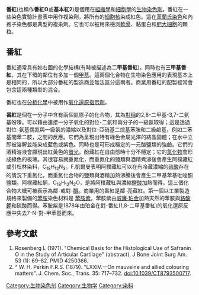{{chembox
| Watchedfields = changed
| verifiedrevid = 464386081
|   Name = 番紅
|   ImageFile = Safranin Cl.svg
|   ImageSize = 200px
|   ImageName = Safranin
|   ImageFile1 = Safranin-3D-balls.png
|   ImageSize1 = 200px
|   ImageName1 = Safranin
|   ImageFileL2 = Sample of Safranin O.jpg
|   ImageSizeL2 = 130
|   ImageCaptionL2 = Solid Safranin
|   ImageFileR2 = Safranin O in aqueous solution.jpg
|   ImageSizeR2 = 130
|   ImageCaptionR2 = Safranin in aqueous solution
|   IUPACName = Safranin
| Section1 = {{Chembox Identifiers
|   ChemSpiderID_Ref = {{chemspidercite|correct|chemspider}}
| ChemSpiderID = 2005991
| PubChem = 2723800
| InChI = 1/C20H18N4.ClH/c1-12-8-17-19(10-15(12)21)24(14-6-4-3-5-7-14)20-11-16(22)13(2)9-18(20)23-17;/h3-11H,1-2H3,(H3,21,22);1H
| InChIKey = OARRHUQTFTUEOS-UHFFFAOYAR
| StdInChI_Ref = {{stdinchicite|correct|chemspider}}
| StdInChI = 1S/C20H18N4.ClH/c1-12-8-17-19(10-15(12)21)24(14-6-4-3-5-7-14)20-11-16(22)13(2)9-18(20)23-17;/h3-11H,1-2H3,(H3,21,22);1H
| StdInChIKey_Ref = {{stdinchicite|correct|chemspider}}
| StdInChIKey = OARRHUQTFTUEOS-UHFFFAOYSA-N
| CASNo_Ref = {{cascite|correct|CAS}}
| CASNo = 477-73-6
|   SMILES = [Cl-].n1c4c([n+](c2c1cc(c(N)c2)C)c3ccccc3)cc(c(c4)C)N
}}
| Section2 = {{Chembox Properties
|   C=20|H=19|N=4|Cl=1
|   Density = 
|   MeltingPt =
|   BoilingPt =
  }}
}}
'''番紅'''(也稱作'''番紅O'''或'''基本紅2''')是個用在[[組織學|組織學]]和[[細胞學|細胞學]]的[[生物染色劑|生物染色劑]]。番紅在一些染色實驗計畫表中用作複染劑，將所有的[[細胞核|細胞核]]染成紅色。這在[[革蘭氏染色|革蘭氏染色]]和內孢子染色都是典型的複染劑。它也可以被用來檢測[[軟骨|軟骨]]、黏蛋白和[[肥大細胞|肥大細胞]]的顆粒。
==番紅==
番紅通常具有如右圖的化學結構(有時被描述為'''二甲基番紅''')。同時也有'''三甲基番紅'''，其在下環的鄰位有多加一個[[甲基|甲基]]。這兩個化合物在生物染色應用的表現基本上是相同的，所以大部分番紅的製造商並無法區分這兩者。商業用番紅的配製經常會包含這兩種類型的混合。

番紅也在[[分析化學|分析化學]]中被用作[[氧化還原指示劑|氧化還原指示劑]]。

'''番紅'''是個在一分子中含有兩個氮原子的化合物，其為[[對稱|對稱]]的2,8-二甲基-3,7-二氨基吩嗪。可以藉由連接一分子氧化的對位-二氨和兩分子的一級氨取得；這是透過對位-氨基偶氮與一級氨的濃縮以及對位-亞硝基二烷基苯胺和二級鹼基，例如二苯基間苯二胺，之間的反應。它們為呈現出特有綠色金屬光澤的結晶固體；在水中立即被溶解並能染成藍色或紫色。同時也是可形成穩定的一元酸鹽類的強鹼。它們的酒精溶液會顯現出紅黃色的[[螢光|螢光]]。酚藏紅在自由態時十分不穩定；它的[[氯化物|氯化物]]會形成綠色的板塊。其很容易就重氮化，而重氮化的鹽類與酒精煮沸後會產生阿樸藏紅或引杜林染料，C<sub>18</sub>H<sub>12</sub>N<sub>3</sub>。F.凱爾曼表明阿樸藏紅可以在有冷藏濃縮的[[硫酸|硫酸]]存在的情況下重氮化，而重氮化合物的鹽類與酒精加熱沸騰後會產生二甲基苯基吡唑酮鹽類。阿樸藏紅酮，C<sub>18</sub>H<sub>12</sub>N<sub>2</sub>O，是將阿樸藏紅與濃縮[[鹽酸|鹽酸]]加熱而得。這三個化合物大概可被表示為鄰-或對-[[醌|醌]]。商業用的番紅是鄰-亮藏紅。第一個以工業製造規格來製備的[[苯胺|苯胺]]染色材料是 [[苯胺紫|苯胺紫]]，苯胺紫由[[威廉·珀金|威廉·珀金]]加熱天然的苯胺與[[鉻酸鉀|鉻酸鉀]]和硫酸而得。苯胺紫是1878年由珀金在對-番紅(1,8-二甲基番紅)的氧化還原反應中失去7-N-對-甲苯基而來。
==參考文獻==
#Rosenberg L (1971). "Chemical Basis for the Histological Use of Safranin O in the Study of Articular Cartilage" (abstract). J Bone Joint Surg Am. 53 (1): 69–82. PMID 4250366.
# ^ W. H. Perkin F.R.S. (1879). "LXXIV.—On mauveine and allied colouring matters". J. Chem. Soc., Trans. 35: 717–732. doi:10.1039/CT8793500717.

[[Category:生物染色剂|Category:生物染色剂]]
[[Category:生物学|Category:生物学]]
[[Category:染料|Category:染料]]